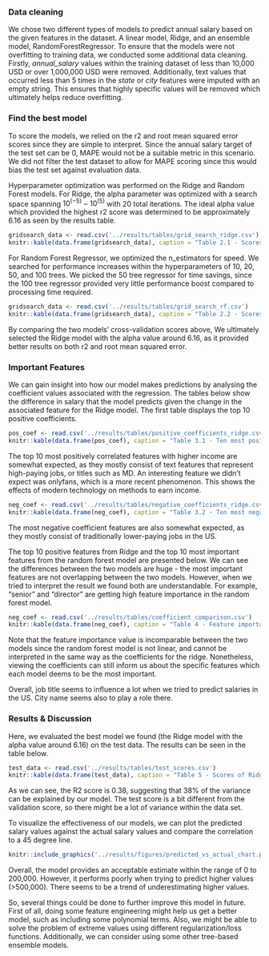 ### Data cleaning

We chose two different types of models to predict annual salary based on the given features in the dataset. A linear model, Ridge, and an ensemble model, RandomForestRegressor. To ensure that the models were not overfitting to training data, we conducted some additional data cleaning. Firstly, *annual_salary* values within the training dataset of less than 10,000 USD or over 1,000,000 USD were removed. Additionally, text values that occurred less than 5 times in the *state* or *city* features were imputed with an empty string. This ensures that highly specific values will be removed which ultimately helps reduce overfitting.

### Find the best model

To score the models, we relied on the r2 and root mean squared error scores since they are simple to interpret. Since the annual salary target of the test set can be 0, MAPE would not be a suitable metric in this scenario. We did not filter the test dataset to allow for MAPE scoring since this would bias the test set against evaluation data.

Hyperparameter optimization was performed on the Ridge and Random Forest models. For Ridge, the alpha parameter was optimized with a search space spanning $10^{(-5)} - 10^{(5)}$ with 20 total iterations. The ideal alpha value which provided the highest r2 score was determined to be approximately 6.16 as seen by the results table.

```r
gridsearch_data <- read.csv('../results/tables/grid_search_ridge.csv')
knitr::kable(data.frame(gridsearch_data), caption = "Table 2.1 - Scores For Various Alpha Values")

```

For Random Forest Regressor, we optimized the n_estimators for speed. We searched for performance increases within the hyperparameters of 10, 20, 50, and 100 trees. We picked the 50 tree regressor for time savings, since the 100 tree regressor provided very little performance boost compared to processing time required.

```r
gridsearch_data <- read.csv('../results/tables/grid_search_rf.csv')
knitr::kable(data.frame(gridsearch_data), caption = "Table 2.2 - Scores For Various n_estimators")

```

By comparing the two models' cross-validation scores above, We ultimately selected the Ridge model with the alpha value around 6.16, as it provided better results on both r2 and root mean squared error.

### Important Features

We can gain insight into how our model makes predictions by analysing the coefficient values associated with the regression. The tables below show the difference in salary that the model predicts given the change in the associated feature for the Ridge model. The first table displays the top 10 positive coefficients.

```r
pos_coef <- read.csv('../results/tables/positive_coefficients_ridge.csv')
knitr::kable(data.frame(pos_coef), caption = "Table 3.1 - Ten most positive coefficients")

```

The top 10 most positively correlated features with higher income are somewhat expected, as they mostly consist of text features that represent high-paying jobs, or titles such as MD. An interesting feature we didn't expect was onlyfans, which is a more recent phenomenon. This shows the effects of modern technology on methods to earn income.

```r

neg_coef <- read.csv('../results/tables/negative_coefficients_ridge.csv')
knitr::kable(data.frame(neg_coef), caption = "Table 3.2 - Ten most negative coefficients")

```

The most negative coefficient features are also somewhat expected, as they mostly consist of traditionally lower-paying jobs in the US.

The top 10 positive features from Ridge and the top 10 most important features from the random forest model are presented below. We can see the differences between the two models are huge - the most important features are not overlapping between the two models. However, when we tried to interpret the result we found both are understandable. For example, "senior" and "director" are getting high feature importance in the random forest model.

```r

neg_coef <- read.csv('../results/tables/coefficient_comparison.csv')
knitr::kable(data.frame(neg_coef), caption = "Table 4 - Feature importance comparison")

```

Note that the feature importance value is incomparable between the two models since the random forest model is not linear, and cannot be interpreted in the same way as the coefficients for the ridge. Nonetheless, viewing the coefficients can still inform us about the specific features which each model deems to be the most important.

Overall, job title seems to influence a lot when we tried to predict salaries in the US. City name seems also to play a role there.

### Results & Discussion

Here, we evaluated the best model we found (the Ridge model with the alpha value around 6.16) on the test data. The results can be seen in the table below.

```r
test_data <- read.csv('../results/tables/test_scores.csv')
knitr::kable(data.frame(test_data), caption = "Table 5 - Scores of Ridge Model on Test Data")

```

As we can see, the R2 score is 0.38, suggesting that 38% of the variance can be explained by our model. The test score is a bit different from the validation score, so there might be a lot of variance within the data set. 

To visualize the effectiveness of our models, we can plot the predicted salary values against the actual salary values and compare the correlation to a 45 degree line.

```r
knitr::include_graphics('../results/figures/predicted_vs_actual_chart.png')

```

Overall, the model provides an acceptable estimate within the range of 0 to 200,000. However, it performs poorly when trying to predict higher values (>500,000). There seems to be a trend of underestimating higher values. 

So, several things could be done to further improve this model in future. First of all, doing some feature engineering might help us get a better model, such as including some polynomial terms. Also, we might be able to solve the problem of extreme values using different regularization/loss functions. Additionally, we can consider using some other tree-based ensemble models.

